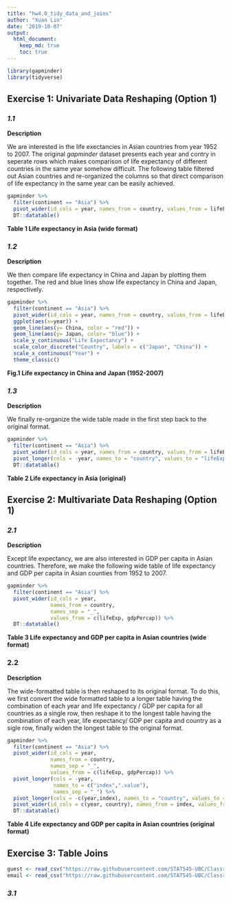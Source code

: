 ```yaml
---
title: "hw4.0_tidy_data_and_joins"
author: "Xuan Lin"
date: '2019-10-07'
output: 
  html_document:
    keep_md: true
    toc: true
---
```


```r
library(gapminder)
library(tidyverse)
```

## Exercise 1: Univariate Data Reshaping (Option 1)

### _1.1_

__Description__

We are interested in the life exectancies in Asian countries from year 1952 to 2007. The original _gapminder_ dataset presents each year and contry in seperate rows which makes comparison of life expectancy of different countries in the same year somehow difficult. The following table filtered out Asian countries and re-organized the columns so that direct comparison of life expectancy in the same year can be easily achieved.

```r
gapminder %>% 
  filter(continent == "Asia") %>% 
  pivot_wider(id_cols = year, names_from = country, values_from = lifeExp) %>% 
  DT::datatable()
```

__Table 1 Life expectancy in Asia (wide format)__

### _1.2_

__Description__

We then compare life expectancy in China and Japan by plotting them together. The red and blue lines show life expectancy in China and Japan, respectively.

```r
gapminder %>% 
  filter(continent == "Asia") %>% 
  pivot_wider(id_cols = year, names_from = country, values_from = lifeExp) %>% 
  ggplot(aes(x=year)) +
  geom_line(aes(y= China, color = "red")) +
  geom_line(aes(y= Japan, color= "blue")) +
  scale_y_continuous("Life Expectancy") +
  scale_color_discrete("Country", labels = c("Japan", "China")) +
  scale_x_continuous("Year") +
  theme_classic()
```

__Fig.1 Life expectancy in China and Japan (1952-2007)__

### _1.3_

__Description__

We finally re-organize the wide table made in the first step back to the original format.

```r
gapminder %>% 
  filter(continent == "Asia") %>% 
  pivot_wider(id_cols = year, names_from = country, values_from = lifeExp) %>% 
  pivot_longer(cols = -year, names_to = "country", values_to = "lifeExp") %>% 
  DT::datatable()
```

__Table 2 Life expectancy in Asia (original)__

## Exercise 2: Multivariate Data Reshaping (Option 1)

### _2.1_

__Description__

Except life expectancy, we are also interested in GDP per capita in Asian countries. Therefore, we make the following wide table of life expectancy and GDP per capita in Asian counties from 1952 to 2007.

```r
gapminder %>% 
  filter(continent == "Asia") %>%
  pivot_wider(id_cols = year, 
              names_from = country,
              names_sep = "_",
              values_from = c(lifeExp, gdpPercap)) %>% 
  DT::datatable()
```

__Table 3 Life expectancy and GDP per capita in Asian countries (wide format)__

### 2.2

__Description__

The wide-formatted table is then reshaped to its original format. To do this, we first convert the wide formatted table to a longer table having the combination of each year and life expectancy / GDP per capita for all countries as a single row, then reshape it to the longest table having the combination of each year, life expectancy/ GDP per capita and country as a sigle row, finally widen the longest table to the original format.

```r
gapminder %>% 
  filter(continent == "Asia") %>%
  pivot_wider(id_cols = year, 
              names_from = country,
              names_sep = "_",
              values_from = c(lifeExp, gdpPercap)) %>% 
  pivot_longer(cols = -year,
               names_to = c("index",".value"),
               names_sep = "_") %>% 
  pivot_longer(cols = -c(year,index), names_to = "country", values_to = "measurements") %>% 
  pivot_wider(id_cols = c(year, country), names_from = index, values_from = "measurements") %>% 
  DT::datatable()
```

__Table 4 Life expectancy and GDP per capita in Asian countries (original format)__

## Exercise 3: Table Joins
```r
guest <- read_csv("https://raw.githubusercontent.com/STAT545-UBC/Classroom/master/data/wedding/attend.csv")
email <- read_csv("https://raw.githubusercontent.com/STAT545-UBC/Classroom/master/data/wedding/emails.csv")
```

### _3.1_
